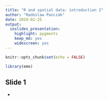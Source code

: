 ```yaml
---
title: "R and spatial data: introduction 2"
author: "Radoslaw Panczak"
date: 2019-02-25
output: 
  ioslides_presentation: 
    highlight: pygments
    keep_md: yes
    widescreen: yes
---
```



```r
knitr::opts_chunk$set(echo = FALSE)

library(emo)
```

## Slide 1

- 